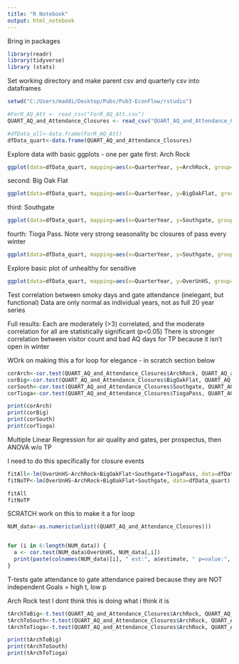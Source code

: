 ---
title: "R Notebook"
output: html_notebook
---

Bring in packages
```{r}
library(readr)
library(tidyverse)
library (stats)
```

Set working directory and make parent csv and quarterly csv into dataframes
```{r}
setwd("C:/Users/maddi/Desktop/Pubs/Pub3-EconFlow/rstudio")

#ForR_AQ_Att <- read_csv("ForR_AQ_Att.csv")
QUART_AQ_and_Attendance_Closures <- read_csv("QUART_AQ_and_Attendance_Closures.csv")

#dfData_all<-data.frame(ForR_AQ_Att)
dfData_quart<-data.frame(QUART_AQ_and_Attendance_Closures)
```

Explore data with basic ggplots - one per gate
first: Arch Rock
```{r}
ggplot(data=dfData_quart, mapping=aes(x=QuarterYear, y=ArchRock, group=1))+geom_line()+ theme(axis.text.x=element_text(angle=-45, hjust=0.001))

```

second: Big Oak Flat
```{r}
ggplot(data=dfData_quart, mapping=aes(x=QuarterYear, y=BigOakFlat, group=1))+geom_line() + theme(axis.text.x=element_text(angle=-45, hjust=0.001))

```

third: Southgate
```{r}
ggplot(data=dfData_quart, mapping=aes(x=QuarterYear, y=Southgate, group=1))+geom_line()+ theme(axis.text.x=element_text(angle=-45, hjust=0.001))

```

fourth: Tioga Pass. Note very strong seasonality bc closures of pass every winter
```{r}
ggplot(data=dfData_quart, mapping=aes(x=QuarterYear, y=Southgate, group=1))+geom_line()+theme(axis.text.x=element_text(angle=-45, hjust=0.001))

```

Explore basic plot of unhealthy for sensitive 

```{r}
ggplot(data=dfData_quart, mapping=aes(x=QuarterYear, y=OverUnHS, group=1))+geom_line() + theme(axis.text.x=element_text(angle=-45, hjust=0.001))

```

Test correlation between smoky days and gate attendance (inelegant, but functional)
Data are only normal as individual years, not as full 20 year series

Full results: Each are moderately (>3) correlated, and the moderate correlation for all are statistically significant (p<0.05)
There is stronger correlation between visitor count and bad AQ days for TP because it isn't open in winter

WOrk on making this a for loop for elegance - in scratch section below
```{r}
corArch<-cor.test(QUART_AQ_and_Attendance_Closures$ArchRock, QUART_AQ_and_Attendance_Closures$OverUnHS, method=c("spearman"), exact = FALSE)
corBig<-cor.test(QUART_AQ_and_Attendance_Closures$BigOakFlat, QUART_AQ_and_Attendance_Closures$OverUnHS, method=c("spearman"), exact = FALSE)
corSouth<-cor.test(QUART_AQ_and_Attendance_Closures$Southgate, QUART_AQ_and_Attendance_Closures$OverUnHS, method=c("spearman"), exact = FALSE)
corTioga<-cor.test(QUART_AQ_and_Attendance_Closures$TiogaPass, QUART_AQ_and_Attendance_Closures$OverUnHS, method=c("spearman"), exact = FALSE)

print(corArch)
print(corBig)
print(corSouth)
print(corTioga)
```



Multiple Linear Regression for air quality and gates, per prospectus, then ANOVA w/o TP

I need to do this specifically for closure events
```{r}
fitAll<-lm(OverUnHS~ArchRock+BigOakFlat+Southgate+TiogaPass, data=dfData_quart)
fitNoTP<-lm(OverUnHS~ArchRock+BigOakFlat+Southgate, data=dfData_quart)

fitAll
fitNoTP


```

















SCRATCH
work on this to make it a for loop
```{r}
NUM_data<-as.numeric(unlist((QUART_AQ_and_Attendance_Closures)))


for (i in 6:length(NUM_data)) {
  a <- cor.test(NUM_data$OverUnHS, NUM_data[,i])
  print(paste(colnames(NUM_data)[i], " est:", a$estimate, " p=value:", a$p.value))
}
```

T-tests gate attendance to gate attendance
paired because they are NOT independent
Goals = high t, low p

Arch Rock test
I dont think this is doing what i think it is


```{r}
tArchToBig<-t.test(QUART_AQ_and_Attendance_Closures$ArchRock, QUART_AQ_and_Attendance_Closures$BigOakFlat, paired=TRUE)
tArchToSouth<-t.test(QUART_AQ_and_Attendance_Closures$ArchRock, QUART_AQ_and_Attendance_Closures$Southgate, paired=TRUE)
tArchToTioga<-t.test(QUART_AQ_and_Attendance_Closures$ArchRock, QUART_AQ_and_Attendance_Closures$TiogaPass, paired=TRUE)

print(tArchToBig)
print(tArchToSouth)
print(tArchToTioga)
```
